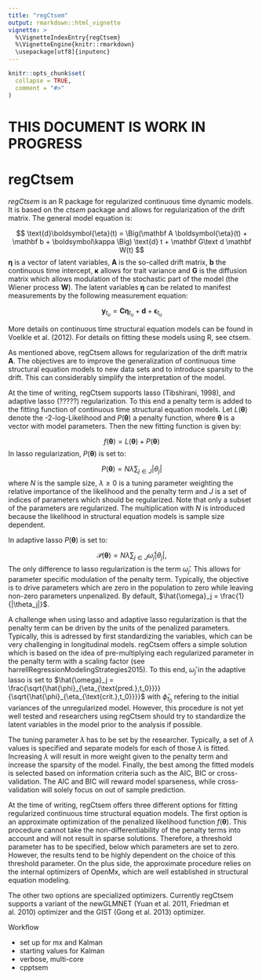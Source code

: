 ```yaml
---
title: "regCtsem"
output: rmarkdown::html_vignette
vignette: >
  %\VignetteIndexEntry{regCtsem}
  %\VignetteEngine{knitr::rmarkdown}
  \usepackage[utf8]{inputenc}
---
```


```r
knitr::opts_chunk$set(
  collapse = TRUE,
  comment = "#>"
)
```

# THIS DOCUMENT IS WORK IN PROGRESS

# regCtsem

*regCtsem* is an R package for regularized continuous time dynamic models. It is based on the *ctsem* package and allows for regularization of the drift matrix. The general model equation is:

$$
\text{d}\boldsymbol{\eta}(t) = \Big(\mathbf A \boldsymbol{\eta}(t) + \mathbf b + \boldsymbol\kappa \Big) \text{d} t + \mathbf G\text d \mathbf W(t)
$$
$\boldsymbol\eta$ is a vector of latent variables, $\mathbf A$ is the so-called drift matrix, $\mathbf b$ the continuous time intercept, $\boldsymbol \kappa$ allows for trait variance and $\mathbf G$ is the diffusion matrix which allows modulation of the stochastic part of the model (the Wiener process $\mathbf W$). The latent variables $\boldsymbol \eta$ can be related to manifest measurements by the following measurement equation:

$$
\mathbf y_{t_u} = \mathbf C \boldsymbol{\eta}_{t_u} + \mathbf d +  \boldsymbol{\epsilon}_{t_u}
$$

More details on continuous time structural equation models can be found in Voelkle et al. (2012). For details on fitting these models using R, see ctsem.

As mentioned above, regCtsem allows for regularization of the drift matrix $\mathbf A$. The objectives are to improve the generalization of continuous time structural equation models to new data sets and to introduce sparsity to the drift. This can considerably simplify the interpretation of the model.

At the time of writing, regCtsem supports lasso (Tibshirani, 1998), and adaptive lasso (?????) regularization. To this end a penalty term is added to the fitting function of continuous time structural equation models. Let $L(\boldsymbol\theta)$ denote the -2-log-Likelihood and $P(\boldsymbol \theta)$ a penalty function, where $\boldsymbol \theta$ is a vector with model parameters. Then the new fitting function is given by:

$$f(\boldsymbol\theta) = L(\boldsymbol\theta) + P(\boldsymbol \theta)$$
In lasso regularization, $P(\boldsymbol \theta)$ is set to: 

$$P(\boldsymbol \theta) = N\lambda\sum_{j\in J}|\theta_j|$$
where $N$ is the sample size, $\lambda \geq 0$ is a tuning parameter weighting the relative importance of the likelihood and the penalty term and $J$ is a set of indices of parameters which should be regularized. Note that only a subset of the parameters are regularized. The multiplication with $N$ is introduced because the likelihood in structural equation models is sample size dependent.

In adaptive lasso $P(\boldsymbol \theta)$ is set to: 

$$
\mathcal{P}(\boldsymbol{\theta}) = N\lambda \sum_{j\in J}\hat{\omega}_j|\theta_j|,
$$
The only difference to lasso regularization is the term $\hat{\omega}_j$. This allows for parameter specific modulation of the penalty term. Typically, the objective is to drive parameters which are zero in the population to zero while leaving non-zero parameters unpenalized. By default, $\hat{\omega}_j = \frac{1}{|\theta_j|}$.

A challenge when using lasso and adaptive lasso regularization is that the penalty term can be driven by the units of the penalized parameters. Typically, this is adressed by first standardizing the variables, which can be very challenging in longitudinal models. regCtsem offers a simple solution which is based on the idea of pre-multiplying each regularized parameter in the penalty term with a scaling factor (see harrellRegressionModelingStrategies2015). To this end, $\hat{\omega}_j$ in the adaptive lasso is set to $\hat{\omega}_j = \frac{\sqrt{\hat{\phi}_{\eta_{\text{pred.},t_0}}}}{\sqrt{\hat{\phi}_{\eta_{\text{crit.},t_0}}}}$ with $\hat{\phi}_{t_0}$ refering to the initial variances of the unregularized model. However, this procedure is not yet well tested and researchers using regCtsem should try to standardize the latent variables in the model prior to the analysis if possible.

The tuning parameter $\lambda$ has to be set by the researcher. Typically, a set of $\lambda$ values is specified and separate models for each of those $\lambda$ is fitted. Increasing $\lambda$ will result in more weight given to the penalty term and increase the sparsity of the model. Finally, the best among the fitted models is selected based on information criteria such as the AIC, BIC or cross-validation. The AIC and BIC will reward model sparseness, while cross-validation will solely focus on out of sample prediction.

At the time of writing, regCtsem offers three different options for fitting regularized continuous time structural equation models. The first option is an approximate optimization of the penalized likelihood function $f(\boldsymbol\theta)$. This procedure cannot take the non-differentiability of the penalty terms into account and will not result in sparse solutions. Therefore, a threshold parameter has to be specified, below which parameters are set to zero. However, the results tend to be highly dependent on the choice of this threshold parameter. On the plus side, the approximate procedure relies on the internal optimizers of OpenMx, which are well established in structural equation modeling.

The other two options are specialized optimizers. Currently regCtsem supports a variant of the newGLMNET (Yuan et al. 2011, Friedman et al. 2010) optimizer and the GIST (Gong et al. 2013) optimizer. 

Workflow

* set up for mx and Kalman
* starting values for Kalman
* verbose, multi-core
* cpptsem

